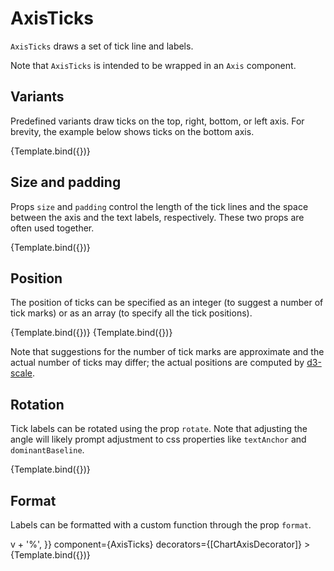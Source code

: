
# AxisTicks

<Meta title="Core/Components/AxisTicks" />

`AxisTicks` draws a set of tick line and labels.

<ArgsTable of={AxisTicks} />

Note that `AxisTicks` is intended to be wrapped in an `Axis` component.

## Variants

Predefined variants draw ticks on the top, right, bottom, or left axis. For brevity, the example below shows ticks on the bottom axis.

<Canvas>
    <Story
        name="default"
        args={{
            variant: 'bottom',
        }}
        component={AxisTicks}
        decorators={[ChartAxisDecorator]}
    >
        {Template.bind({})}
    </Story>
</Canvas>

## Size and padding

Props `size` and `padding` control the length of the tick lines and the space between the axis and the text labels, respectively. These two props are often used together.

<Canvas>
    <Story
        name="size and padding"
        args={{
            variant: 'bottom',
            size: 15,
            padding: 30,
        }}
        component={AxisTicks}
        decorators={[ChartAxisDecorator]}
    >
        {Template.bind({})}
    </Story>
</Canvas>

## Position

The position of ticks can be specified as an integer (to suggest a number of tick marks) or as an array (to specify all the tick positions).

<Canvas>
    <Story
        name="number"
        args={{
            variant: 'bottom',
            ticks: 5,
        }}
        component={AxisTicks}
        decorators={[ChartAxisDecorator]}
    >
        {Template.bind({})}
    </Story>
    <Story
        name="positions"
        args={{
            variant: 'bottom',
            ticks: [0, 20, 50, 90, 100],
        }}
        component={AxisTicks}
        decorators={[ChartAxisDecorator]}
    >
        {Template.bind({})}
    </Story>
</Canvas>

Note that suggestions for the number of tick marks are approximate and the actual number of ticks may differ; the actual positions are computed by [d3-scale](https://github.com/d3/d3-scale).

## Rotation

Tick labels can be rotated using the prop `rotate`. Note that adjusting the angle will likely prompt adjustment to css properties like `textAnchor` and `dominantBaseline`.

<Canvas>
    <Story
        name="rotation"
        args={{
            variant: 'bottom',
            ticks: 5,
            padding: 10,
            rotate: -90,
            labelStyle: {
                textAnchor: 'end',
                dominantBaseline: 'middle',
            },
        }}
        component={AxisTicks}
        decorators={[ChartAxisDecorator]}
    >
        {Template.bind({})}
    </Story>
</Canvas>

## Format

Labels can be formatted with a custom function through the prop `format`.

<Canvas>
    <Story
        name="format"
        args={{
            variant: 'bottom',
            ticks: 5,
            padding: 10,
            format: v => v + '%',
        }}
        component={AxisTicks}
        decorators={[ChartAxisDecorator]}
    >
        {Template.bind({})}
    </Story>
</Canvas>
